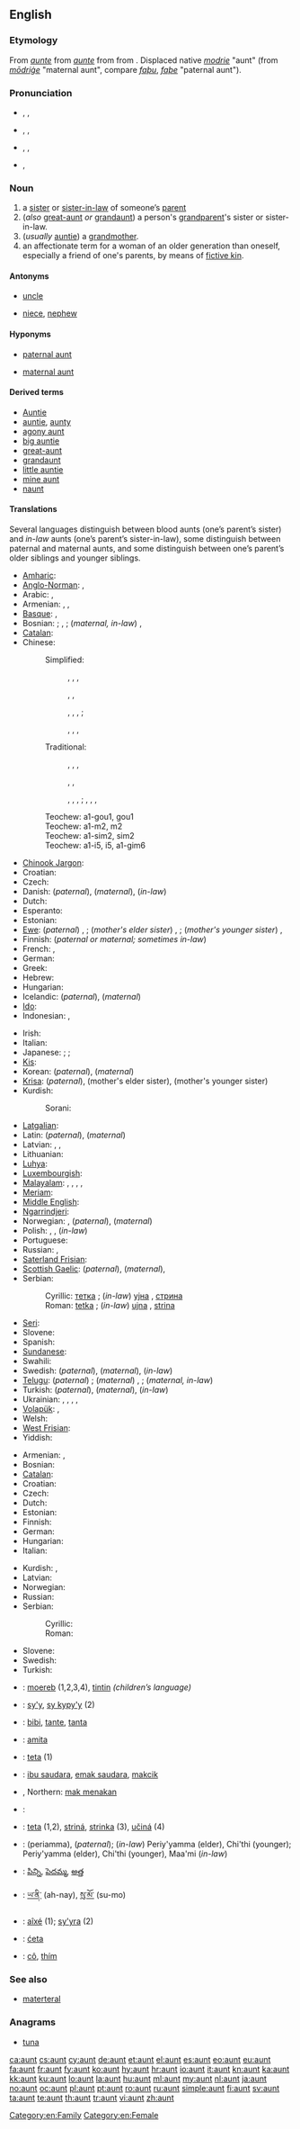 ==English==

===Etymology===
From {{etyl|enm}} ''[[aunte#Middle English|aunte]]'' from {{etyl|xno}} ''[[aunte#Anglo-Norman|aunte]]'' from {{etyl|fro}} {{term|ante|lang=fro}} from {{etyl|la}} {{term|amita||father's sister|lang=la}}. Displaced native {{enm}} ''[[modrie#Middle English|modrie]]'' "aunt" (from {{ang}} ''[[modrige#Old English|mōdriġe]]'' "maternal aunt", compare {{ang}} ''[[faþu#Old English|faþu]]'', ''[[faþe#Old English|faþe]]'' "paternal aunt").

===Pronunciation===
* {{a|RP}} {{enPR|änt}}, {{IPA|/ɑːnt/}}, {{SAMPA|/A:nt/}}
*: {{rhymes|ɑːnt}}
*: {{homophones|aren't}} {{qualifier|in some [[non-rhotic]] accents}}
* {{a|US}} {{enPR|änt, ônt}}, {{IPA|/ɑnt/|/ɔnt/}}, {{SAMPA|/Ant/|/Ont/}}
*: {{audio|en-us-aunt-2.ogg|Audio (US)}}
* {{a|Australia|northern UK|US}} {{enPR|ănt}}, {{IPA|/ænt/}}, {{SAMPA|/{nt/}}
* {{a|Canada}} {{IPA|/ænt/}}, {{a|[[Maritimes]]}} {{IPA|/ɒnt/}}
*: {{audio|en-us-aunt.ogg|Audio (US)}}
*: {{rhymes|ænt}}
*: {{homophones|ant}}

===Noun===
{{en-noun}}

# a [[sister]] or [[sister-in-law]] of someone’s [[parent]]
# (''also'' [[great-aunt]] ''or'' [[grandaunt]]) a person's [[grandparent]]'s sister or sister-in-law.
# (''usually'' [[auntie]]) a [[grandmother]].
# an affectionate term for a woman of an older generation than oneself, especially a friend of one's parents, by means of [[fictive kin]].

====Antonyms====
* {{italbrac|with regard to gender}} [[uncle]]
* {{italbrac|with regard to ancestry}} [[niece]], [[nephew]]

====Hyponyms====
* {{italbrac|sister of someone’s father}} [[paternal aunt]]
* {{italbrac|sister of someone’s mother}} [[maternal aunt]]

====Derived terms====
* [[Auntie]]<!--nickname of the BBC-->
* [[auntie]], [[aunty]]
* [[agony aunt]]
* [[big auntie]]
* [[great-aunt]]
* [[grandaunt]]
* [[little auntie]]
* [[mine aunt]]<!--# {{vulgar}} (''cant'') Mine aunt; a bawd or procuress: a title of eminence for the senior dells, who serve for instructresses, midwives, &c. for the [[dell]]s.-->
* [[naunt]]

====Translations====
Several languages distinguish between blood aunts (one’s parent’s sister) and ''in-law'' aunts (one’s parent’s sister-in-law), some distinguish between paternal and maternal aunts, and some distinguish between one’s parent’s older siblings and younger siblings.
{{trans-top|a parent’s sister or sister-in-law}}
* [[Amharic]]: {{tø|am|ኣከስት|tr=ʼakäst|sc=Ethi}}
* [[Anglo-Norman]]: {{tø|xno|ante|f}}, {{tø|xno|aunte|f}}
* Arabic: {{term|عمة|sc=Arab|tr=ʕámma||paternal}}, {{term|خالة|sc=Arab|tr=xāla||maternal}}
* Armenian: {{t+|hy|հորաքույր|tr=horak'uyr}} {{qualifier|paternal}}, {{t+|hy|մորաքույր|tr=morak'uyr}} {{qualifier|maternal}}, {{t-|hy|քեռակին|tr=k'eṙakin}} {{qualifier|in law}}
* [[Basque]]: {{t|eu|izeba|xs=Basque}},  {{t|eu|izeko|xs=Basque}}
* Bosnian: {{t-|bs|tetka|f}}; {{italbrac|in-law, paternal}}  {{t-|bs|strina|f}}, {{t-|bs|amidžinca|f}}; (''maternal, in-law'') {{t-|bs|ujna|f}}, {{t-|bs|daidžinca|f}}
* [[Catalan]]: {{t-|ca|tia||f}}
* Chinese:
*: Simplified:
*:: {{sense|father's sister}} {{t-|cmn|姑|tr=gū|sc=Hans}}, {{t|cmn|姑妈|tr=gūmā|sc=Hans}}, {{t-|cmn|姑姑|tr=gūgu|sc=Hans}}, {{t|cmn|姑母|tr=gūmǔ|sc=Hans}}
*:: {{sense|father’s elder brother’s wife}} {{t-|cmn|伯母|tr=bómǔ|sc=Hans}}
*:: {{sense|father’s younger brother’s wife}} {{t-|cmn|叔母|tr=shúmǔ|sc=Hans}}, {{t|cmn|婶母|tr=shěnmǔ|sc=Hans}}, {{t|cmn|婶婶|tr=shěnshen|sc=Hans}}
*:: {{sense|maternal}} {{t-|cmn|姨|tr=yí|sc=Hans}}, {{t|cmn|姨妈|tr=yímā|sc=Hans}}, {{t-|cmn|阿姨|tr=āyí|sc=Hans}}, {{t|cmn|姨母|tr=yímǔ|sc=Hans}};
*:: {{sense|in-law}} {{t|cmn|舅母|tr=jiùmǔ|sc=Hans}}, {{t|cmn|舅妈|tr=jiùmā|sc=Hans}}, {{t|cmn|妗母|tr=jìnmǔ|sc=Hans}}, {{t-|cmn|妗|tr=jìn|sc=Hans}}
*: Traditional:
*:: {{sense|father's sister}} {{t-|cmn|姑|tr=gū|sc=Hant}}, {{t|cmn|姑媽|tr=gūmā|sc=Hant}}, {{t-|cmn|姑姑|tr=gūgu|sc=Hant}}, {{t|cmn|姑母|tr=gūmǔ|sc=Hant}}
*:: {{sense|father’s elder brother’s wife}} {{t-|cmn|伯母|tr=bómǔ|sc=Hant}}
*:: {{sense|father’s younger brother’s wife}} {{t-|cmn|叔母|tr=shúmǔ|sc=Hant}}, {{t|cmn|嬸母|tr=shěnmǔ|sc=Hant}}, {{t|cmn|嬸嬸|tr=shěnshen|sc=Hant}}
*:: {{sense|maternal}} {{t-|cmn|姨|tr=yí|sc=Hant}}, {{t|cmn|姨媽|tr=yímā|sc=Hant}}, {{t-|cmn|阿姨|tr=āyí|sc=Hant}}, {{t|cmn|姨母|tr=yímǔ|sc=Hant}}; {{sense|in-law}} {{t|cmn|舅母|tr=jiùmǔ|sc=Hant}}, {{t|cmn|舅媽|tr=jiùmā|sc=Hant}}, {{t|cmn|妗母|tr=jìnmǔ|sc=Hant}}, {{t-|cmn|妗|tr=jìn|sc=Hant}}
*: Teochew: {{sense|father's sister}} a1-gou1, gou1
*: Teochew: {{sense|father's elder brother's wife}} a1-m2, m2
*: Teochew: {{sense|father's younger brother's wife}} a1-sim2, sim2
*: Teochew: {{sense|maternal}} a1-i5, i5, a1-gim6 {{sense|in-law}}
* [[Chinook Jargon]]: {{tø|chn|kwalh}}
* Croatian: {{t+|hr|tetka|f}}
* Czech: {{t+|cs|teta|f}}
* Danish: {{t-|da|faster}} (''paternal''), {{t-|da|moster}} (''maternal''), {{t-|da|tante}} (''in-law'')
* Dutch: {{t+|nl|tante|f}}
* Esperanto: {{t-|eo|onklino|xs=Esperanto}}
* Estonian: {{t-|et|tädi}}
* [[Ewe]]: (''paternal'') {{tø|ee|tasi}}, {{tø|ee|te}}; (''mother's elder sister'') {{tø|ee|dagã}}, {{tø|ee|nɔgã}}; (''mother's younger sister'') {{tø|ee|daɖia}}, {{tø|ee|nɔɖi}}
* Finnish: {{t+|fi|täti}} (''paternal or maternal; sometimes in-law'')
* French: {{t+|fr|tante|f}}, {{t+|fr|tatie|f}} {{qualifier|informal}}
* German: {{t+|de|Tante|f}}
* Greek: {{t+|el|θεία|f|tr=theía}}
* Hebrew: {{t|he|דודה|f|alt=דּוֹדָה|tr=dóda}}
* Hungarian: {{t+|hu|nagynéni}}
* Icelandic: {{t+|is|föðursystir|f}} (''paternal''), {{t+|is|móðursystir|f}} (''maternal'')
* [[Ido]]: {{t+|io|onklino|xs=Ido}}
* Indonesian: {{t|id|bibi}}, {{t|id|tante}}
{{trans-mid}}
* Irish: {{t|ga|aintín|f|xs=Irish}}
* Italian: {{t+|it|zia|f}}
* Japanese: {{t+|ja|おば|tr=oba}}; {{sense|younger than one’s parent}} {{t+|ja|叔母|tr=おば, oba}}; {{sense|older than one’s parent}} {{t+|ja|伯母|tr=おば, oba}}
* [[Kis]]: {{tø|kis|omoigwa}}
* Korean: {{t+|ko|고모|tr=gomo|sc=Hang}} (''paternal''), {{t+|ko|이모|tr=imo|sc=Hang}} (''maternal'')
* [[Krisa]]: {{tø|ksi|wini|xs=Krisa}} (''paternal''),  {{tø|ksi|moni baʼ|xs=Krisa}} (mother's elder sister), {{tø|ksi|moni pung|xs=Krisa}} (mother's younger sister)
* Kurdish:
*: Sorani: {{t|ku|پوور|tr=pûr|sc=ku-Arab}}
* [[Latgalian]]: {{tø|ltg|cjoceite}}
* Latin: {{t+|la|amita}} (''paternal''), {{t+|la|matertera}} (''maternal'')
* Latvian: {{t-|lv|tante|xs=Latvian}},  {{qualifier|paternal}} {{t|lv|tēva māsa|xs=Latvian}},  {{qualifier|maternal}} {{t|lv|mātes māsa|xs=Latvian}}
* Lithuanian: {{t-|lt|teta|f|xs=Lithuanian}}
* [[Luhya]]: {{tø|luy|senge}}
* [[Luxembourgish]]: {{t|lb|Tatta|f}}
* [[Malayalam]]: {{t|ml|അമ്മായി|tr=ammayi|sc=Mlym|xs=Malayalam}},  {{qualifier|Colloq.}} {{t|ml|മേമ|tr=mema|sc=Mlym|xs=Malayalam}},  {{t|ml|മാമി|tr=maami|sc=Mlym|xs=Malayalam}},  {{qualifier|father's elder sister}} {{t|ml|വല്യമ്മ|tr=vallyamma|sc=Mlym|xs=Malayalam}},  {{qualifier|father's younger sister}} {{t|ml|ചെറിയമ്മ|tr=cheriyamma|sc=Mlym|xs=Malayalam}}
* [[Meriam]]: {{tø|ulk|apu|xs=Meriam}}
* [[Middle English]]: {{tø|enm|aunte}}
* [[Ngarrindjeri]]: {{tø|nay|barno}}
* Norwegian: {{t+|no|tante|m|f}}, {{t-|no|faster|m|f}} (''paternal''), {{t-|no|moster|m|f}} (''maternal'')
* Polish: {{t+|pl|ciotka|f}}, {{t+|pl|ciocia|f}}, {{t|pl|stryjenka|f}} (''in-law'')
* Portuguese: {{t+|pt|tia|f}}
* Russian: {{t+|ru|тётя|f|tr=tjótja}}, {{t+|ru|тётка|f|tr=tjótka}} {{qualifier|colloquial}}
* [[Saterland Frisian]]: {{tø|stq|Möie|f}}
* [[Scottish Gaelic]]: {{t-|gd|piuthar-athar|f|xs=Scottish Gaelic}} (''paternal''), {{t-|gd|piuthar-màthar|f|xs=Scottish Gaelic}} (''maternal''), {{t-|gd|antaidh|f|xs=Scottish Gaelic}}
* Serbian:
*: Cyrillic: [[тетка]] {{f}}; (''in-law'') [[ујна]] {{f}}, [[стрина]] {{f}}
*: Roman: [[tetka]] {{f}}; (''in-law'') [[ujna]] {{f}}, [[strina]] {{f}}
* [[Seri]]: {{tø|sei|aac|xs=Seri}}
* Slovene: {{t+|sl|teta|f}}
* Spanish: {{t+|es|tía|f}}
* [[Sundanese]]: {{t|su|ébé}}
* Swahili: {{t+|sw|shangazi|xs=Swahili}}
* Swedish: {{t+|sv|faster|c}} (''paternal''), {{t+|sv|moster|c}} (''maternal''), {{t+|sv|tant|c}} (''in-law'')
* [[Telugu]]: (''paternal'') {{t|te|అత్త|tr=aththa}}; (''maternal'') {{t|te|పిన్ని|tr=pinni}}, {{t|te|పెదమ్మ|tr=pedamma}}; (''maternal, in-law'') {{t|te|అత్త}}
* Turkish: {{t+|tr|hala}} (''paternal''), {{t+|tr|teyze}} (''maternal''), {{t+|tr|yenge}} (''in-law'')
* Ukrainian: {{t-|uk|тета|tr=téta|xs=Ukrainian}}, {{t+|uk|тітка|tr=títka|xs=Ukrainian}}, {{t-|uk|тіточка|tr=títočka|xs=Ukrainian}}, {{t-|uk|тьотя|tr=t’ótja|xs=Ukrainian}}, {{t-|uk|цьоця|tr=c’ócja|xs=Ukrainian}}
* [[Volapük]]: {{t|vo|jiter}}, {{t|vo|zian}}
* Welsh: {{t|cy|modryb|f}}
* [[West Frisian]]: {{t+|fy|muoike|c|xs=West Frisian}}
* Yiddish: {{t-|yi|טאַנטע|f|tr=tante|sc=Hebr|xs=Yiddish}}
{{trans-bottom}}

{{trans-see|great-aunt or grandaunt|[[great-aunt]] ''or'' [[grandaunt]]}}

{{trans-see|grandmother|[[auntie]] ''or'' [[grandmother]]}}

{{trans-top|affectionate term for an older woman, by means of fictive kin}}
* Armenian: {{t+|hy|հորաքույր|tr=horak'uyr}}, {{t+|hy|մորաքույր|tr=morak'uyr}}
* Bosnian: {{t-|bs|teta|f}}
* [[Catalan]]: {{t-|ca|tia|f}}
* Croatian: {{t-|hr|teta|f}}
* Czech: {{t+|cs|teta|f}}
* Dutch: {{t+|nl|tante|f}}
* Estonian: {{t-|et|tädi}}
* Finnish: {{t+|fi|täti}}
* German: {{t+|de|Tante|f}}
* Hungarian: {{t-|hu|néni}}
* Italian: {{t+|it|zia|f}}
{{trans-mid}}
* Kurdish: {{t|ku|خاتۆ|tr=xato|sc=ku-Arab}}, {{t-|ku|خان|tr=xan|sc=ku-Arab}}
* Latvian: {{t-|lv|tante|xs=Latvian}}
* Norwegian: {{t+|no|tante|m|f}}
* Russian: {{qualifier|colloquial}} {{t+|ru|тётя|f|tr=tjótja}}
* Serbian:
*: Cyrillic: {{t|sr|тета|f|sc=Cyrl}}
*: Roman: {{t-|sr|teta|f}}
* Slovene: {{t+|sl|teta|f}}
* Swedish: {{t+|sv|tant|c}}
* Turkish: {{t+|tr|teyze}}
{{trans-bottom}}

{{checktrans-top}}
* {{ttbc|br}}: [[moereb]] {{f}} (1,2,3,4), [[tintin]] {{f}} ''(children’s language)''
* {{ttbc|gn}}: [[sy'y]], [[sy kypy'y]] (2)
* {{ttbc|id}}: [[bibi]], [[tante]], [[tanta]]
* {{ttbc|ia}}: [[amita]]
* {{ttbc|lt}}: [[teta]] {{f}} (1)
* {{ttbc|ms}}: [[ibu saudara]], [[emak saudara]], [[makcik]]
{{trans-mid}}
* {{ttbc|ms}}, Northern: [[mak menakan]]
* {{ttbc|ro}}: {{t+|ro|mătuşă|f}}
* {{ttbc|sk}}: [[teta]] (1,2), [[striná]], [[strinka]] (3), [[učiná]] (4) {{f}}
* {{ttbc|ta}}: (periamma), {{t|ta|அத்தை|tr=atth'ai|xs=Tamil}} (''paternal''); (''in-law'') Periy'yamma (elder), Chi'thi (younger); Periy'yamma (elder), Chi'thi (younger), Maa'mi (''in-law'')
* {{ttbc|te}}: [[పిన్ని]], [[పెదమ్మ]], [[అత్త]]
* {{ttbc|bo}}: [[ཡ་ནི་]] (ah-nay), [[སུ་མོ་]] (su-mo)
* {{ttbc|tpn}}: [[aîxé]] (1); [[sy'yra]] (2)
* {{ttbc|hsb}}: [[ćeta]]
* {{ttbc|vi}}: [[cô]], [[thím]]
{{trans-bottom}}

===See also===
* [[materteral]]

===Anagrams===
* [[tuna#English|tuna]]

[[Category:en:Family]]
[[Category:en:Female]]

[[ca:aunt]]
[[cs:aunt]]
[[cy:aunt]]
[[de:aunt]]
[[et:aunt]]
[[el:aunt]]
[[es:aunt]]
[[eo:aunt]]
[[eu:aunt]]
[[fa:aunt]]
[[fr:aunt]]
[[fy:aunt]]
[[ko:aunt]]
[[hy:aunt]]
[[hr:aunt]]
[[io:aunt]]
[[it:aunt]]
[[kn:aunt]]
[[ka:aunt]]
[[kk:aunt]]
[[ku:aunt]]
[[lo:aunt]]
[[la:aunt]]
[[hu:aunt]]
[[ml:aunt]]
[[my:aunt]]
[[nl:aunt]]
[[ja:aunt]]
[[no:aunt]]
[[oc:aunt]]
[[pl:aunt]]
[[pt:aunt]]
[[ro:aunt]]
[[ru:aunt]]
[[simple:aunt]]
[[fi:aunt]]
[[sv:aunt]]
[[ta:aunt]]
[[te:aunt]]
[[th:aunt]]
[[tr:aunt]]
[[vi:aunt]]
[[zh:aunt]]